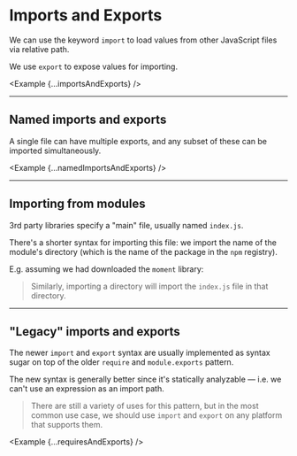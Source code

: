 
# Imports and Exports

We can use the keyword `import` to load values from other JavaScript files via relative path.

We use `export` to expose values for importing.

<Example {...importsAndExports} />

---

## Named imports and exports

A single file can have multiple exports, and any subset of these can be imported simultaneously.

<Example {...namedImportsAndExports} />

---

## Importing from modules

3rd party libraries specify a "main" file, usually named `index.js`.

There's a shorter syntax for importing this file: we import the name of the module's directory (which is the name of the package in the `npm` registry).

E.g. assuming we had downloaded the `moment` library:

> Similarly, importing a directory will import the `index.js` file in that directory.

<Example code={momentExample} />

---

## "Legacy" imports and exports

The newer `import` and `export` syntax are usually implemented as syntax sugar on top of the older `require` and `module.exports` pattern.

The new syntax is generally better since it's statically analyzable — i.e. we can't use an expression as an import path.

> There are still a variety of uses for this pattern, but in the most common use case, we should use `import` and `export` on any platform that supports them.

<Example {...requiresAndExports} />